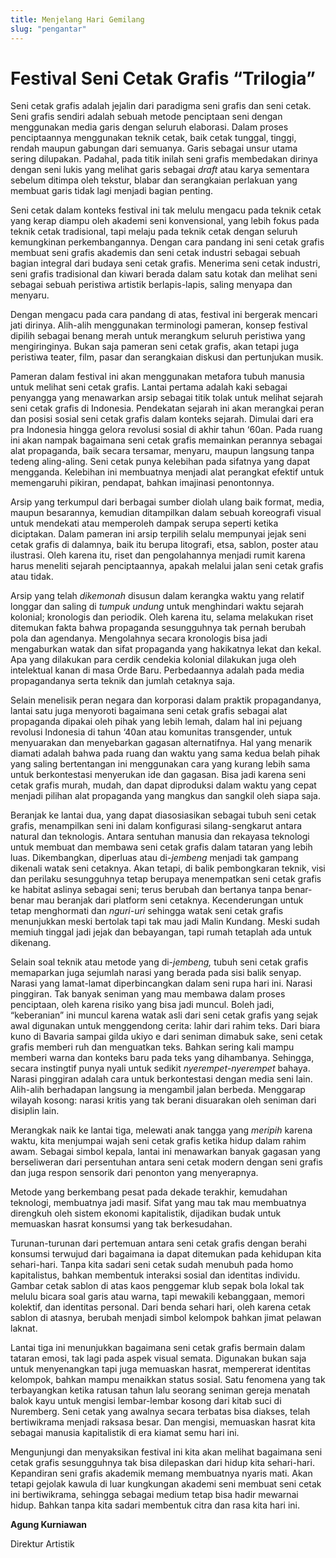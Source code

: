 ```yaml
---
title: Menjelang Hari Gemilang
slug: "pengantar"
---
```


# Festival Seni Cetak Grafis “Trilogia”

Seni cetak grafis adalah jejalin dari paradigma seni grafis dan seni cetak. Seni grafis sendiri adalah sebuah metode penciptaan seni dengan menggunakan media garis dengan seluruh elaborasi. Dalam proses penciptaannya menggunakan teknik cetak, baik cetak tunggal, tinggi, rendah maupun gabungan dari semuanya. Garis sebagai unsur utama sering dilupakan. Padahal, pada titik inilah seni grafis membedakan dirinya dengan seni lukis yang melihat garis sebagai _draft_ atau karya sementara sebelum ditimpa oleh tekstur, blabar dan serangkaian perlakuan yang membuat garis tidak lagi menjadi bagian penting.

Seni cetak dalam konteks festival ini tak melulu mengacu pada teknik cetak yang kerap diampu oleh akademi seni konvensional, yang lebih fokus pada teknik cetak tradisional, tapi melaju pada teknik cetak dengan seluruh kemungkinan perkembangannya. Dengan cara pandang ini seni cetak grafis membuat seni grafis akademis dan seni cetak industri sebagai sebuah bagian integral dari budaya seni cetak grafis. Menerima seni cetak industri, seni grafis tradisional dan kiwari berada dalam satu kotak dan melihat seni sebagai sebuah peristiwa artistik berlapis-lapis, saling menyapa dan menyaru.

Dengan mengacu pada cara pandang di atas, festival ini bergerak mencari jati dirinya. Alih-alih menggunakan terminologi pameran, konsep festival dipilih sebagai benang merah untuk merangkum seluruh peristiwa yang mengiringinya. Bukan saja pameran seni cetak grafis, akan tetapi juga peristiwa teater, film, pasar dan serangkaian diskusi dan pertunjukan musik.

Pameran dalam festival ini akan menggunakan metafora tubuh manusia untuk melihat seni cetak grafis. Lantai pertama adalah kaki sebagai penyangga yang menawarkan arsip sebagai titik tolak untuk melihat sejarah seni cetak grafis di Indonesia. Pendekatan sejarah ini akan merangkai peran dan posisi sosial seni cetak grafis dalam konteks sejarah. Dimulai dari era pra Indonesia hingga gelora revolusi sosial di akhir tahun ‘60an. Pada ruang ini akan nampak bagaimana seni cetak grafis memainkan perannya sebagai alat propaganda, baik secara tersamar, menyaru, maupun langsung tanpa tedeng aling-aling. Seni cetak punya kelebihan pada sifatnya yang dapat mengganda. Kelebihan ini membuatnya menjadi alat perangkat efektif untuk memengaruhi pikiran, pendapat, bahkan imajinasi penontonnya.

Arsip yang terkumpul dari berbagai sumber diolah ulang baik format, media, maupun besarannya, kemudian ditampilkan dalam sebuah koreografi visual untuk mendekati atau memperoleh dampak serupa seperti ketika diciptakan. Dalam pameran ini arsip terpilih selalu mempunyai jejak seni cetak grafis di dalamnya, baik itu berupa litografi, etsa, sablon, poster atau ilustrasi. Oleh karena itu, riset dan pengolahannya menjadi rumit karena harus meneliti sejarah penciptaannya, apakah melalui jalan seni cetak grafis atau tidak.

Arsip yang telah _dikemonah_ disusun dalam kerangka waktu yang relatif longgar dan saling di _tumpuk undung_ untuk menghindari waktu sejarah kolonial; kronologis dan periodik. Oleh karena itu, selama melakukan riset ditemukan fakta bahwa propaganda sesungguhnya tak pernah berubah pola dan agendanya. Mengolahnya secara kronologis bisa jadi mengaburkan watak dan sifat propaganda yang hakikatnya lekat dan kekal. Apa yang dilakukan para cerdik cendekia kolonial dilakukan juga oleh intelektual kanan di masa Orde Baru. Perbedaannya adalah pada media propagandanya serta teknik dan jumlah cetaknya saja.

Selain menelisik peran negara dan korporasi dalam praktik propagandanya, lantai satu juga menyoroti bagaimana seni cetak grafis sebagai alat propaganda dipakai oleh pihak yang lebih lemah, dalam hal ini pejuang revolusi Indonesia di tahun ‘40an atau komunitas transgender, untuk menyuarakan dan menyebarkan gagasan alternatifnya. Hal yang menarik diamati adalah bahwa pada ruang dan waktu yang sama kedua belah pihak yang saling bertentangan ini menggunakan cara yang kurang lebih sama untuk berkontestasi menyerukan ide dan gagasan. Bisa jadi karena seni cetak grafis murah, mudah, dan dapat diproduksi dalam waktu yang cepat menjadi pilihan alat propaganda yang mangkus dan sangkil oleh siapa saja.

Beranjak ke lantai dua, yang dapat diasosiasikan sebagai tubuh seni cetak grafis, menampilkan seni ini dalam konfigurasi silang-sengkarut antara natural dan teknologis. Antara sentuhan manusia dan rekayasa teknologi untuk membuat dan membawa seni cetak grafis dalam tataran yang lebih luas. Dikembangkan, diperluas atau di-_jembeng_ menjadi tak gampang dikenali watak seni cetaknya. Akan tetapi, di balik pembongkaran teknik, visi dan perilaku sesungguhnya tetap berupaya menempatkan seni cetak grafis ke habitat aslinya sebagai seni; terus berubah dan bertanya tanpa benar-benar mau beranjak dari platform seni cetaknya. Kecenderungan untuk tetap menghormati dan _nguri-uri_ sehingga watak seni cetak grafis menunjukkan meski bertolak tapi tak mau jadi Malin Kundang. Meski sudah memiuh tinggal jadi jejak dan bebayangan, tapi rumah tetaplah ada untuk dikenang.

Selain soal teknik atau metode yang di-_jembeng,_ tubuh seni cetak grafis memaparkan juga sejumlah narasi yang berada pada sisi balik senyap. Narasi yang lamat-lamat diperbincangkan dalam seni rupa hari ini. Narasi pinggiran. Tak banyak seniman yang mau membawa dalam proses penciptaan, oleh karena risiko yang bisa jadi muncul. Boleh jadi, “keberanian” ini muncul karena watak asli dari seni cetak grafis yang sejak awal digunakan untuk menggendong cerita: lahir dari rahim teks. Dari biara kuno di Bavaria sampai gilda ukiyo e dari seniman dimabuk sake, seni cetak grafis memberi ruh dan menguatkan teks. Bahkan sering kali mampu memberi warna dan konteks baru pada teks yang dihambanya. Sehingga, secara instingtif punya nyali untuk sedikit _nyerempet-nyerempet_ bahaya. Narasi pinggiran adalah cara untuk berkontestasi dengan media seni lain. Alih-alih berhadapan langsung ia mengambil jalan berbeda. Menggarap wilayah kosong: narasi kritis yang tak berani disuarakan oleh seniman dari disiplin lain.

Merangkak naik ke lantai tiga, melewati anak tangga yang _meripih_ karena waktu, kita menjumpai wajah seni cetak grafis ketika hidup dalam rahim awam. Sebagai simbol kepala, lantai ini menawarkan banyak gagasan yang berseliweran dari persentuhan antara seni cetak modern dengan seni grafis dan juga respon sensorik dari penonton yang menyerapnya.

Metode yang berkembang pesat pada dekade terakhir, kemudahan teknologi, membuatnya jadi masif. Sifat yang mau tak mau membuatnya direngkuh oleh sistem ekonomi kapitalistik, dijadikan budak untuk memuaskan hasrat konsumsi yang tak berkesudahan.

Turunan-turunan dari pertemuan antara seni cetak grafis dengan berahi konsumsi terwujud dari bagaimana ia dapat ditemukan pada kehidupan kita sehari-hari. Tanpa kita sadari seni cetak sudah menubuh pada homo kapitalistus, bahkan membentuk interaksi sosial dan identitas individu. Gambar cetak sablon di atas kaos penggemar klub sepak bola lokal tak melulu bicara soal garis atau warna, tapi mewakili kebanggaan, memori kolektif, dan identitas personal. Dari benda sehari hari, oleh karena cetak sablon di atasnya, berubah menjadi simbol kelompok bahkan jimat pelawan laknat.

Lantai tiga ini menunjukkan bagaimana seni cetak grafis bermain dalam tataran emosi, tak lagi pada aspek visual semata. Digunakan bukan saja untuk menyenangkan tapi juga memuaskan hasrat, mempererat identitas kelompok, bahkan mampu menaikkan status sosial. Satu fenomena yang tak terbayangkan ketika ratusan tahun lalu seorang seniman gereja menatah balok kayu untuk mengisi lembar-lembar kosong dari kitab suci di Nuremberg. Seni cetak yang awalnya secara terbatas bisa diakses, telah bertiwikrama menjadi raksasa besar. Dan mengisi, memuaskan hasrat kita sebagai manusia kapitalistik di era kiamat semu hari ini.

Mengunjungi dan menyaksikan festival ini kita akan melihat bagaimana seni cetak grafis sesungguhnya tak bisa dilepaskan dari hidup kita sehari-hari. Kepandiran seni grafis akademik memang membuatnya nyaris mati. Akan tetapi gejolak kawula di luar kungkungan akademi seni membuat seni cetak ini bertiwikrama, sehingga sebagai medium tetap bisa hadir mewarnai hidup. Bahkan tanpa kita sadari membentuk citra dan rasa kita hari ini.

**Agung Kurniawan**

Direktur Artistik
